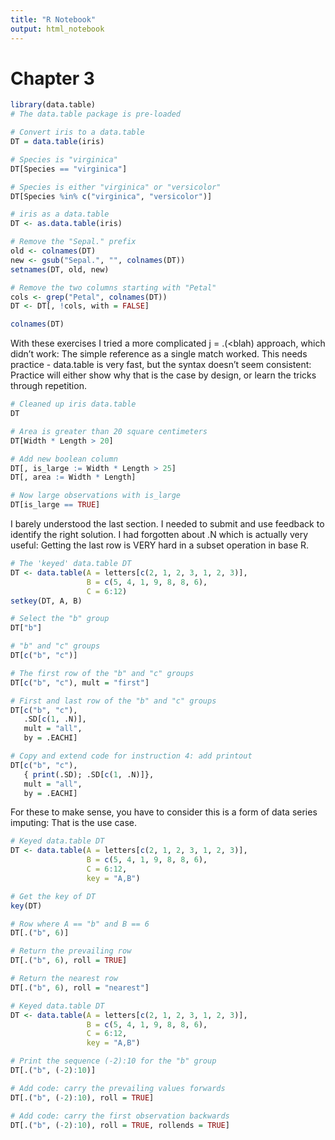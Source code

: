 ```yaml
---
title: "R Notebook"
output: html_notebook
---
```


# Chapter 3

```r
library(data.table)
# The data.table package is pre-loaded

# Convert iris to a data.table
DT = data.table(iris)

# Species is "virginica"
DT[Species == "virginica"]

# Species is either "virginica" or "versicolor"
DT[Species %in% c("virginica", "versicolor")]
```

```r
# iris as a data.table
DT <- as.data.table(iris)

# Remove the "Sepal." prefix
old <- colnames(DT)
new <- gsub("Sepal.", "", colnames(DT))
setnames(DT, old, new)

# Remove the two columns starting with "Petal"
cols <- grep("Petal", colnames(DT))
DT <- DT[, !cols, with = FALSE]

colnames(DT)
```

With these exercises I tried a more complicated j = .(<blah) approach, which didn't work: The simple reference as a single match worked. This needs practice - data.table is very fast, but the syntax doesn't seem consistent: Practice will either show why that is the case by design, or learn the tricks through repetition.
```r
# Cleaned up iris data.table
DT

# Area is greater than 20 square centimeters
DT[Width * Length > 20]

# Add new boolean column
DT[, is_large := Width * Length > 25]
DT[, area := Width * Length]

# Now large observations with is_large
DT[is_large == TRUE]
```

I barely understood the last section. I needed to submit and use feedback to identify the right solution. I had forgotten about .N which is actually very useful: Getting the last row is VERY hard in a subset operation in base R.
```r
# The 'keyed' data.table DT
DT <- data.table(A = letters[c(2, 1, 2, 3, 1, 2, 3)], 
                 B = c(5, 4, 1, 9, 8, 8, 6), 
                 C = 6:12)
setkey(DT, A, B)

# Select the "b" group
DT["b"]

# "b" and "c" groups
DT[c("b", "c")]

# The first row of the "b" and "c" groups
DT[c("b", "c"), mult = "first"]

# First and last row of the "b" and "c" groups
DT[c("b", "c"), 
   .SD[c(1, .N)],
   mult = "all",
   by = .EACHI]

# Copy and extend code for instruction 4: add printout
DT[c("b", "c"), 
   { print(.SD); .SD[c(1, .N)]},
   mult = "all",
   by = .EACHI]
```

For these to make sense, you have to consider this is a form of data series imputing: That is the use case.

```r
# Keyed data.table DT
DT <- data.table(A = letters[c(2, 1, 2, 3, 1, 2, 3)], 
                 B = c(5, 4, 1, 9, 8, 8, 6), 
                 C = 6:12, 
                 key = "A,B")

# Get the key of DT
key(DT)

# Row where A == "b" and B == 6
DT[.("b", 6)]

# Return the prevailing row
DT[.("b", 6), roll = TRUE]

# Return the nearest row
DT[.("b", 6), roll = "nearest"]
```

```r
# Keyed data.table DT
DT <- data.table(A = letters[c(2, 1, 2, 3, 1, 2, 3)], 
                 B = c(5, 4, 1, 9, 8, 8, 6), 
                 C = 6:12, 
                 key = "A,B")

# Print the sequence (-2):10 for the "b" group
DT[.("b", (-2):10)]

# Add code: carry the prevailing values forwards
DT[.("b", (-2):10), roll = TRUE]

# Add code: carry the first observation backwards
DT[.("b", (-2):10), roll = TRUE, rollends = TRUE]

```


